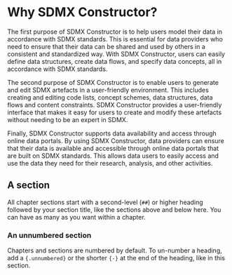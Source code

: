 # Why SDMX Constructor? 

The first purpose of SDMX Constructor is to help users model their data in accordance with SDMX standards. This is essential for data providers who need to ensure that their data can be shared and used by others in a consistent and standardized way. With SDMX Constructor, users can easily define data structures, create data flows, and specify data concepts, all in accordance with SDMX standards.

The second purpose of SDMX Constructor is to enable users to generate and edit SDMX artefacts in a user-friendly environment. This includes creating and editing code lists, concept schemes, data structures, data flows and content constraints. SDMX Constructor provides a user-friendly interface that makes it easy for users to create and modify these artefacts without needing to be an expert in SDMX.

Finally, SDMX Constructor supports data availability and access through online data portals. By using SDMX Constructor, data providers can ensure that their data is available and accessible through online data portals that are built on SDMX standards. This allows data users to easily access and use the data they need for their research, analysis, and other activities.


## A section

All chapter sections start with a second-level (`##`) or higher heading followed by your section title, like the sections above and below here. You can have as many as you want within a chapter.

### An unnumbered section {-}

Chapters and sections are numbered by default. To un-number a heading, add a `{.unnumbered}` or the shorter `{-}` at the end of the heading, like in this section.
